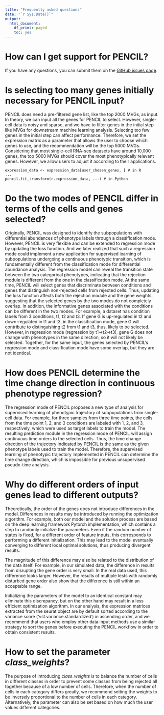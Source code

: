 ---
title: "Frequently asked questions"
date: "`r Sys.Date()`"
output:
  html_document:
    df_print: paged
    toc: yes
---
# How can I get support for PENCIL?

If you have any questions, you can submit them on the [GitHub issues page](https://github.com/cliffren/PENCIL/issues).


# Is selecting too many genes initially necessary for PENCIL input? 

PENCIL does need a pre-filtered gene list, like the top 2000 MVGs, as input. In theory, we can input all the genes for PENCIL to select. However, single-cell data is noisy and sparse, and we have to filter genes in the initial step like MVGs for downstream machine learning analysis. Selecting too few genes in the initial step can affect performance. Therefore, we set the expression matrix as a parameter that allows the user to choose which genes to use, and the recommendation will be the top 5000 MVGs. Considering that most single-cell RNA-seq datasets have around 10,000 genes, the top 5000 MVGs should cover the most phenotypically relevant genes. However, we allow users to adjust it according to their applications. 

```
expression_data <- expression_data[user_chosen_genes, ] # in R
...
pencil.fit_transform(r.expression_data, ...) # in Python
```


# Do the two modes of PENCIL differ in terms of the cells and genes selected?

Originally, PENCIL was designed to identify the subpopulations with differential abundances of phenotype labels through a classification mode. However, PENCIL is very flexible and can be extended to regression mode by updating the loss function. And we later realized that such a regression mode could implement a new application for supervised learning of subpopulations undergoing a continuous phenotypic transition, which is fundamentally different from the classification mode for differential abundance analysis. The regression model can reveal the transition state between the two categorical phenotypes, indicating that the rejection module is different from the one in the classification mode. At the same time, PENCIL will select genes that discriminate between conditions and genes that distinguish non-rejected cells from rejected cells. Thus, updating the loss function affects both the rejection module and the gene weights, suggesting that the selected genes by the two modes do not completely overlap. In addition, the informative genes associated with the conditions can be different in the two modes. For example, a dataset has condition labels from 3 conditions, t1, t2 and t3. If gene G is up-regulated in t2 and down-regulated in t1 and t3, in the classification mode, gene G will contribute to distinguishing t2 from t1 and t3, thus, likely to be selected. However, in regression mode (regression by t1->t2->t3), gene G does not change with phenotypes in the same direction, so it will not likely be selected. Together, for the same input, the genes selected by PENCIL's regression mode and classification mode have some overlap, but they are not identical. 

# How does PENCIL determine the time change direction in continuous phenotype regression?

The regression mode of PENCIL proposes a new type of analysis for supervised learning of phenotypic trajectory of subpopulations from single-cell data. For example, for three samples from three time points, the cells from the time point 1, 2, and 3 conditions are labeled with 1, 2, and 3, respectively, which were used as target labels to train the model. The resulting prediction module in the regression mode of PENCIL will assign continuous time orders to the selected cells. Thus, the time change direction of the trajectory indicated by PENCIL is the same as the given phenotype labels used to train the model. Therefore, the supervised learning of phenotypic trajectory implemented in PENCIL can determine the time change direction, which is impossible for previous unsupervised pseudo-time analysis. 

# Why do different orders of input genes lead to different outputs?

Theoretically, the order of the genes does not introduce differences in the model. Differences in results may be introduced by running the optimization algorithm. For example, both our model and the solution process are based on the deep learning framework Pytorch implementation, which contains a step to randomly initialize the parameters. Even if the random number of states is fixed, for a different order of feature inputs, this corresponds to performing a different initialization. This may lead to the model eventually converging to different local optimal solutions, thus producing divergent results. 

The magnitude of this difference may also be related to the distribution of the data itself. For example, in our simulated data, the difference in results from disrupting the gene order is very small. In the real data used, this difference looks larger. However, the results of multiple tests with randomly disturbed gene order also show that the difference is still within an acceptable range. 

Initializing the parameters of the model to an identical constant may eliminate this discrepancy, but on the other hand may result in a less efficient optimization algorithm. In our analysis, the expression matrices extracted from the seurat object are by default sorted according to the variance score ('vst.variance.standardized') in ascending order, and we recommend that users who employ other data input methods use a similar strategy to sort the genes before executing the PENCIL workflow in order to obtain consistent results.

# How to set the parameter *class_weights*?

The purpose of introducing *class_weights* is to balance the number of cells in different classes in order to prevent some classes from being rejected all together because of a low number of cells. Therefore, when the number of cells in each category differs greatly, we recommend setting the weights to be inversely proportional to the number of cells in each category. Alternatively, the parameter can also be set based on how much the user values different categories. 



